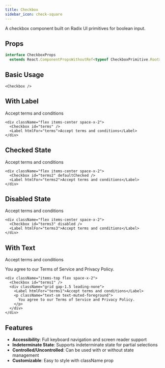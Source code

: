 ```yaml
---
title: Checkbox
sidebar_icon: check-square
---
```



A checkbox component built on Radix UI primitives for boolean input.

## Props

```ts
interface CheckboxProps
  extends React.ComponentPropsWithoutRef<typeof CheckboxPrimitive.Root> {}
```

## Basic Usage

<Checkbox />

```tsx
<Checkbox />
```

## With Label

<div className="flex items-center space-x-2">
  <Checkbox id="terms" />
  <Label htmlFor="terms">Accept terms and conditions</Label>
</div>

```tsx
<div className="flex items-center space-x-2">
  <Checkbox id="terms" />
  <Label htmlFor="terms">Accept terms and conditions</Label>
</div>
```

## Checked State

<div className="flex items-center space-x-2">
  <Checkbox id="terms2" defaultChecked />
  <Label htmlFor="terms2">Accept terms and conditions</Label>
</div>

```tsx
<div className="flex items-center space-x-2">
  <Checkbox id="terms2" defaultChecked />
  <Label htmlFor="terms2">Accept terms and conditions</Label>
</div>
```

## Disabled State

<div className="flex items-center space-x-2">
  <Checkbox id="terms3" disabled />
  <Label htmlFor="terms3">Accept terms and conditions</Label>
</div>

```tsx
<div className="flex items-center space-x-2">
  <Checkbox id="terms3" disabled />
  <Label htmlFor="terms3">Accept terms and conditions</Label>
</div>
```

## With Text

<div className="items-top flex space-x-2">
  <Checkbox id="terms1" />
  <div className="grid gap-1.5 leading-none">
    <Label htmlFor="terms1">Accept terms and conditions</Label>
    <p className="text-sm text-muted-foreground">
      You agree to our Terms of Service and Privacy Policy.
    </p>
  </div>
</div>

```tsx
<div className="items-top flex space-x-2">
  <Checkbox id="terms1" />
  <div className="grid gap-1.5 leading-none">
    <Label htmlFor="terms1">Accept terms and conditions</Label>
    <p className="text-sm text-muted-foreground">
      You agree to our Terms of Service and Privacy Policy.
    </p>
  </div>
</div>
```

## Features

- **Accessibility**: Full keyboard navigation and screen reader support
- **Indeterminate State**: Supports indeterminate state for partial selections
- **Controlled/Uncontrolled**: Can be used with or without state management
- **Customizable**: Easy to style with className prop
